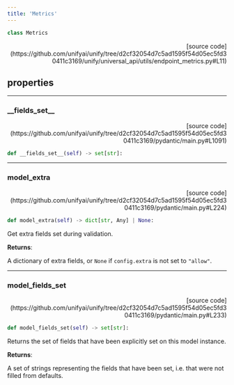 ```yaml
---
title: 'Metrics'
---
```


```python
class Metrics
```

<p align="right">[source code](https://github.com/unifyai/unify/tree/d2cf32054d7c5ad1595f54d05ec5fd30411c3169/unify/universal_api/utils/endpoint_metrics.py#L11)</p>



## properties

---

### \_\_fields\_set\_\_

<p align="right">[source code](https://github.com/unifyai/unify/tree/d2cf32054d7c5ad1595f54d05ec5fd30411c3169/pydantic/main.py#L1091)</p>

```python
def __fields_set__(self) -> set[str]:
```



---

### model\_extra

<p align="right">[source code](https://github.com/unifyai/unify/tree/d2cf32054d7c5ad1595f54d05ec5fd30411c3169/pydantic/main.py#L224)</p>

```python
def model_extra(self) -> dict[str, Any] | None:
```

Get extra fields set during validation.

**Returns**:

A dictionary of extra fields, or `None` if `config.extra` is not set to `"allow"`.

---

### model\_fields\_set

<p align="right">[source code](https://github.com/unifyai/unify/tree/d2cf32054d7c5ad1595f54d05ec5fd30411c3169/pydantic/main.py#L233)</p>

```python
def model_fields_set(self) -> set[str]:
```

Returns the set of fields that have been explicitly set on this model instance.

**Returns**:

A set of strings representing the fields that have been set,
i.e. that were not filled from defaults.